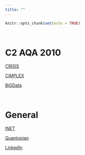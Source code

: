 ```yaml
---
title: ""
---
```


```r
knitr::opts_chunk$set(echo = TRUE)
```

<br>

# C2 AQA 2010

[CRISIS](http://www.crisis-economics.eu/)

[CiMPLEX](https://www.cimplex-project.eu/)

[BiGData](http://www2.warwick.ac.uk/fac/soc/wbs/subjects/bsci/research/projects/bigdata/)

<br>

# General 

[INET](https://www.ineteconomics.org/)

[Quantopian](https://www.quantopian.com/)

[LinkedIn](https://www.linkedin.com/in/chriswrayuk/)
